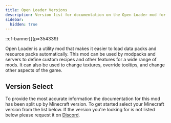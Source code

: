 ```yaml
---
title: Open Loader Versions
description: Version list for documentation on the Open Loader mod for Minecraft.
sidebar:
  hidden: true
---
```


::cf-banner[]{p=354339}

Open Loader is a utility mod that makes it easier to load data packs and resource packs automatically. This mod can be
used by modpacks and servers to define custom recipes and other features for a wide range of mods. It can also be used
to change textures, override tooltips, and change other aspects of the game.

## Version Select
To provide the most accurate information the documentation for this mod has been split up by Minecraft version. To get
started select your Minecraft version from the list below. If the version you're looking for is not listed below please
request it on [Discord](https://discord.darkhax.net.).

<CardGrid>
    <LinkCard title="1.20.1" href="/1.20.1/open-loader"/>
</CardGrid>